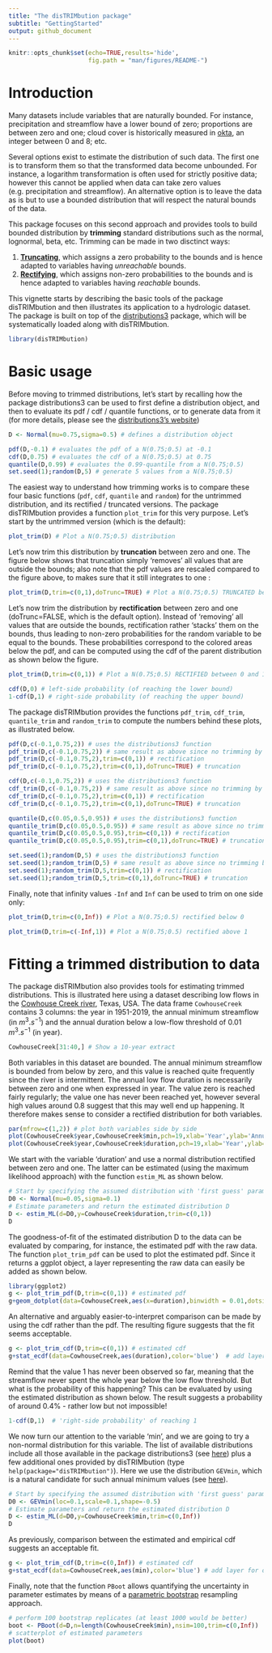 ---
title: "The disTRIMbution package"
subtitle: "GettingStarted"
output: github_document
---

```{r setup, include=FALSE}
knitr::opts_chunk$set(echo=TRUE,results='hide',
                      fig.path = "man/figures/README-")
```

# Introduction

Many datasets include variables that are naturally bounded. For instance, precipitation and streamflow have a lower bound of zero; proportions are between zero and one; cloud cover is historically measured in [okta](https://en.wikipedia.org/wiki/Okta), an integer between 0 and 8; etc.

Several options exist to estimate the distribution of such data. The first one is to transform them so that the transformed data become unbounded. For instance, a logarithm transformation is often used for strictly positive data; however this cannot be applied when data can take zero values (e.g. precipitation and streamflow). An alternative option is to leave the data as is but to use a bounded distribution that will respect the natural bounds of the data. 

This package focuses on this second approach and provides tools to build bounded distribution by **trimming** standard distributions such as the normal, lognormal, beta, etc. Trimming can be made in two disctinct ways:

1. [**Truncating**](https://en.wikipedia.org/wiki/Truncated_distribution), which assigns a zero probability to the bounds and is hence adapted to variables having *unreachable* bounds.
2. [**Rectifying**](https://en.wikipedia.org/wiki/Rectified_Gaussian_distribution), which assigns non-zero probabilities to the bounds and is hence adapted to variables having *reachable* bounds.


This vignette starts by describing the basic tools of the package disTRIMbution and then illustrates its application to a hydrologic dataset. The package is built on top of the [distributions3](https://alexpghayes.github.io/distributions3/) package, which will be systematically loaded along with disTRIMbution.

```{r}
library(disTRIMbution)
```

# Basic usage
Before moving to trimmed distributions, let's start by recalling how the package distributions3 can be used to first define a distribution object, and then to evaluate its pdf / cdf / quantile functions, or to generate data from it (for more details, please see the [distributions3's website](https://alexpghayes.github.io/distributions3/))

```{r,results='hold'}
D <- Normal(mu=0.75,sigma=0.5) # defines a distribution object

pdf(D,-0.1) # evaluates the pdf of a N(0.75;0.5) at -0.1
cdf(D,0.75) # evaluates the cdf of a N(0.75;0.5) at 0.75
quantile(D,0.99) # evaluates the 0.99-quantile from a N(0.75;0.5)
set.seed(1);random(D,5) # generate 5 values from a N(0.75;0.5)
```

The easiest way to understand how trimming works is to compare these four basic functions (`pdf`, `cdf`, `quantile` and `random`) for the untrimmed distribution, and its rectified / truncated versions. The package disTRIMbution provides a function `plot_trim` for this very purpose. Let's start by the untrimmed version (which is the default):

```{r,results='hide'}
plot_trim(D) # Plot a N(0.75;0.5) distribution
```

Let's now trim this distribution by **truncation** between zero and one. The figure below shows that truncation simply 'removes' all values that are outside the bounds; also note that the pdf values are rescaled compared to the figure above, to makes sure that it still integrates to one :
```{r,results='hide'}
plot_trim(D,trim=c(0,1),doTrunc=TRUE) # Plot a N(0.75;0.5) TRUNCATED between 0 and 1
```

Let's now trim the distribution by **rectification** between zero and one (doTrunc=FALSE, which is the default option). Instead of 'removing' all values that are outside the bounds, rectification rather 'stacks' them on the bounds, thus leading to non-zero probabilities for the random variable to be equal to the bounds. These probabilities correspond to the colored areas below the pdf, and can be computed using the cdf of the parent distribution as shown below the figure.

```{r,results='hide'}
plot_trim(D,trim=c(0,1)) # Plot a N(0.75;0.5) RECTIFIED between 0 and 1
```

```{r,results='hold'}
cdf(D,0) # left-side probability (of reaching the lower bound)
1-cdf(D,1) # right-side probability (of reaching the upper bound)
```

The package disTRIMbution provides the functions `pdf_trim`, `cdf_trim`, `quantile_trim` and `random_trim` to compute the numbers behind these plots, as illustrated below. 

```{r,results='hold'}
pdf(D,c(-0.1,0.75,2)) # uses the distributions3 function
pdf_trim(D,c(-0.1,0.75,2)) # same result as above since no trimming by default
pdf_trim(D,c(-0.1,0.75,2),trim=c(0,1)) # rectification
pdf_trim(D,c(-0.1,0.75,2),trim=c(0,1),doTrunc=TRUE) # truncation
```

```{r,results='hold'}
cdf(D,c(-0.1,0.75,2)) # uses the distributions3 function
cdf_trim(D,c(-0.1,0.75,2)) # same result as above since no trimming by default
cdf_trim(D,c(-0.1,0.75,2),trim=c(0,1)) # rectification
cdf_trim(D,c(-0.1,0.75,2),trim=c(0,1),doTrunc=TRUE) # truncation
```

```{r,results='hold'}
quantile(D,c(0.05,0.5,0.95)) # uses the distributions3 function
quantile_trim(D,c(0.05,0.5,0.95)) # same result as above since no trimming by default
quantile_trim(D,c(0.05,0.5,0.95),trim=c(0,1)) # rectification
quantile_trim(D,c(0.05,0.5,0.95),trim=c(0,1),doTrunc=TRUE) # truncation
```

```{r,results='hold'}
set.seed(1);random(D,5) # uses the distributions3 function
set.seed(1);random_trim(D,5) # same result as above since no trimming by default
set.seed(1);random_trim(D,5,trim=c(0,1)) # rectification
set.seed(1);random_trim(D,5,trim=c(0,1),doTrunc=TRUE) # truncation
```

Finally, note that infinity values `-Inf` and `Inf` can be used to trim on one side only:

```{r,results='hide'}
plot_trim(D,trim=c(0,Inf)) # Plot a N(0.75;0.5) rectified below 0 
```

```{r,results='hide'}
plot_trim(D,trim=c(-Inf,1)) # Plot a N(0.75;0.5) rectified above 1 
```

# Fitting a trimmed distribution to data

The package disTRIMbution also provides tools for estimating trimmed distributions. This is illustrated here using a dataset describing low flows in the [Cowhouse Creek river](https://waterdata.usgs.gov/nwis/inventory/?site_no=08101000&agency_cd=USGS), Texas, USA. The data frame `CowhouseCreek` contains 3 columns: the year in 1951-2019, the annual minimum streamflow (in $m^3.s^{-1}$) and the annual duration below a low-flow threshold of 0.01 $m^3.s^{-1}$ (in year).  

```{r,results='markup'}
CowhouseCreek[31:40,] # Show a 10-year extract  
```

Both variables in this dataset are bounded. The annual minimum streamflow is bounded from below by zero, and this value is reached quite frequently since the river is intermittent. The annual low flow duration is necessarily between zero and one when expressed in year. The value zero is reached fairly regularly; the value one has never been reached yet, however several high values around 0.8 suggest that this may well end up happening. It therefore makes sense to consider a rectified distribution for both variables.

```{r,results='markup'}
par(mfrow=c(1,2)) # plot both variables side by side  
plot(CowhouseCreek$year,CowhouseCreek$min,pch=19,xlab='Year',ylab='Annual min. [m3/s]')
plot(CowhouseCreek$year,CowhouseCreek$duration,pch=19,xlab='Year',ylab='Low flow duration [year]',ylim=c(0,1))
```

We start with the variable 'duration' and use a normal distribution rectified between zero and one. The latter can be estimated (using the maximum likelihood approach) with the function `estim_ML` as shown below.

```{r,results='markup'}
# Start by specifying the assumed distribution with 'first guess' parameters (D0)
D0 <- Normal(mu=0.05,sigma=0.1)
# Estimate parameters and return the estimated distribution D 
D <- estim_ML(d=D0,y=CowhouseCreek$duration,trim=c(0,1))
D
```

The goodness-of-fit of the estimated distribution D to the data can be evaluated by comparing, for instance, the estimated pdf with the raw data. The function `plot_trim_pdf` can be used to plot the estimated pdf. Since it returns a ggplot object, a layer representing the raw data can easily be added as shown below.

```{r,results='markup'}
library(ggplot2)
g <- plot_trim_pdf(D,trim=c(0,1)) # estimated pdf
g+geom_dotplot(data=CowhouseCreek,aes(x=duration),binwidth = 0.01,dotsize=5,alpha=0.5,fill='blue')  # add layer for observations
```

An alternative and arguably easier-to-interpret comparison can be made by using the cdf rather than the pdf. The resulting figure suggests that the fit seems acceptable.

```{r,results='markup'}
g <- plot_trim_cdf(D,trim=c(0,1)) # estimated cdf
g+stat_ecdf(data=CowhouseCreek,aes(duration),color='blue')  # add layer for observations
```

Remind that the value 1 has never been observed so far, meaning that the streamflow never spent the whole year below the low flow threshold. But what is the probability of this happening? This can be evaluated by using the estimated distribution as shown below. The result suggests a probability of around 0.4% - rather low but not impossible!

```{r,results='markup'}
1-cdf(D,1)  # 'right-side probability' of reaching 1
```

We now turn our attention to the variable 'min', and we are going to try a non-normal distribution for this variable. The list of available distributions include all those available in the package distributions3 (see [here](https://alexpghayes.github.io/distributions3/reference/index.html)) plus a few additional ones provided by disTRIMbution (type `help(package="disTRIMbution")`). Here we use the distribution `GEVmin`, which is a natural candidate for such annual minimum values (see [here](https://en.wikipedia.org/wiki/Generalized_extreme_value_distribution#Modification_for_minima_rather_than_maxima)).

```{r,results='markup'}
# Start by specifying the assumed distribution with 'first guess' parameters (D0)
D0 <- GEVmin(loc=0.1,scale=0.1,shape=-0.5)
# Estimate parameters and return the estimated distribution D 
D <- estim_ML(d=D0,y=CowhouseCreek$min,trim=c(0,Inf))
D
```

As previously, comparison between the estimated and empirical cdf suggests an acceptable fit.

```{r,results='markup'}
g <- plot_trim_cdf(D,trim=c(0,Inf)) # estimated cdf
g+stat_ecdf(data=CowhouseCreek,aes(min),color='blue') # add layer for observations
```

Finally, note that the function `PBoot` allows quantifying the uncertainty in parameter estimates by means of a [parametric bootstrap](https://en.wikipedia.org/wiki/Bootstrapping_(statistics)#Parametric_bootstrap) resampling approach.

```{r,results='markup'}
# perform 100 bootstrap replicates (at least 1000 would be better)
boot <- PBoot(d=D,n=length(CowhouseCreek$min),nsim=100,trim=c(0,Inf)) 
# scatterplot of estimated parameters
plot(boot) 
```

